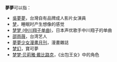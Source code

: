 '''夢夢'''可以指：
*[[吳夢夢|吳夢夢]]，台灣自有品牌成人影片女演員
*[[梦|梦]]，睡眠时产生想像的感觉
*[[梦梦_(中川翔子单曲)|梦梦 (中川翔子单曲)]]，日本声优歌手中川翔子的单曲
*[[邵雨薇|邵雨薇]]，台湾艺人
*[[夢夢少女漫畫月刊|夢夢少女漫畫月刊]]，漫畫雜誌
*[[梦幻|梦幻]]，寶可夢
*[[梦梦·贝莉雅·戴比路克|梦梦·贝莉雅·戴比路克]]，《出包王女》中的角色
{{disambig|cat=二字消歧義}}